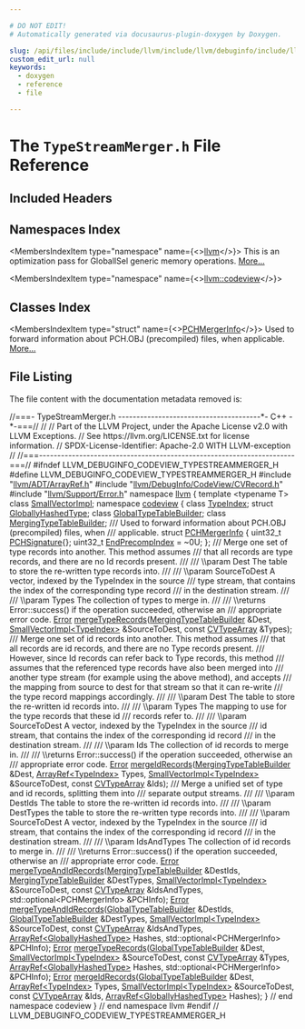 ```yaml
---

# DO NOT EDIT!
# Automatically generated via docusaurus-plugin-doxygen by Doxygen.

slug: /api/files/include/include/llvm/include/llvm/debuginfo/include/llvm/debuginfo/codeview/typestreammerger-h
custom_edit_url: null
keywords:
  - doxygen
  - reference
  - file

---
```





# The `TypeStreamMerger.h` File Reference

<DoxygenPage pluginConfig={pluginConfig}>



## Included Headers

<IncludesList>
<IncludesListItem
  filePath="llvm/ADT/ArrayRef.h"
  permalink="/docs/api/files/include/include/llvm/include/llvm/adt/arrayref-h"
  isLocal="true" />
<IncludesListItem
  filePath="llvm/DebugInfo/CodeView/CVRecord.h"
  permalink="/docs/api/files/include/include/llvm/include/llvm/debuginfo/include/llvm/debuginfo/codeview/cvrecord-h"
  isLocal="true" />
<IncludesListItem
  filePath="llvm/Support/Error.h"
  permalink="/docs/api/files/include/include/llvm/include/llvm/support/error-h"
  isLocal="true" />
</IncludesList>

## Namespaces Index

<MembersIndex>

<MembersIndexItem
  type="namespace"
  name={<><a href="/docs/api/namespaces/llvm">llvm</a></>}>
This is an optimization pass for GlobalISel generic memory operations. <a href="/docs/api/namespaces/llvm/#details">More...</a>
</MembersIndexItem>

<MembersIndexItem
  type="namespace"
  name={<><a href="/docs/api/namespaces/llvm/codeview">llvm::codeview</a></>}>
</MembersIndexItem>

</MembersIndex>

## Classes Index

<MembersIndex>

<MembersIndexItem
  type="struct"
  name={<><a href="/docs/api/structs/llvm/codeview/pchmergerinfo">PCHMergerInfo</a></>}>
Used to forward information about PCH.OBJ (precompiled) files, when applicable. <a href="/docs/api/structs/llvm/codeview/pchmergerinfo/#details">More...</a>
</MembersIndexItem>

</MembersIndex>


## File Listing

The file content with the documentation metadata removed is:

<ProgramListing>

<Link id="l00001" /><CodeLine lineNumber="1"><Highlight kind="comment">//===- TypeStreamMerger.h ---------------------------------------&#42;- C++ -&#42;-===//</Highlight><Highlight kind="normal"></Highlight></CodeLine>
<Link id="l00002" /><CodeLine lineNumber="2"><Highlight kind="normal"></Highlight><Highlight kind="comment">//</Highlight><Highlight kind="normal"></Highlight></CodeLine>
<Link id="l00003" /><CodeLine lineNumber="3"><Highlight kind="normal"></Highlight><Highlight kind="comment">// Part of the LLVM Project, under the Apache License v2.0 with LLVM Exceptions.</Highlight><Highlight kind="normal"></Highlight></CodeLine>
<Link id="l00004" /><CodeLine lineNumber="4"><Highlight kind="normal"></Highlight><Highlight kind="comment">// See https://llvm.org/LICENSE.txt for license information.</Highlight><Highlight kind="normal"></Highlight></CodeLine>
<Link id="l00005" /><CodeLine lineNumber="5"><Highlight kind="normal"></Highlight><Highlight kind="comment">// SPDX-License-Identifier: Apache-2.0 WITH LLVM-exception</Highlight><Highlight kind="normal"></Highlight></CodeLine>
<Link id="l00006" /><CodeLine lineNumber="6"><Highlight kind="normal"></Highlight><Highlight kind="comment">//</Highlight><Highlight kind="normal"></Highlight></CodeLine>
<Link id="l00007" /><CodeLine lineNumber="7"><Highlight kind="normal"></Highlight><Highlight kind="comment">//===----------------------------------------------------------------------===//</Highlight><Highlight kind="normal"></Highlight></CodeLine>
<Link id="l00008" /><CodeLine lineNumber="8"><Highlight kind="normal"></Highlight></CodeLine>
<Link id="l00009" /><CodeLine lineNumber="9"><Highlight kind="normal"></Highlight><Highlight kind="preprocessor">#ifndef LLVM&#95;DEBUGINFO&#95;CODEVIEW&#95;TYPESTREAMMERGER&#95;H</Highlight><Highlight kind="normal"></Highlight></CodeLine>
<Link id="l00010" /><CodeLine lineNumber="10"><Highlight kind="normal"></Highlight><Highlight kind="preprocessor">#define LLVM&#95;DEBUGINFO&#95;CODEVIEW&#95;TYPESTREAMMERGER&#95;H</Highlight><Highlight kind="normal"></Highlight></CodeLine>
<Link id="l00011" /><CodeLine lineNumber="11"><Highlight kind="normal"></Highlight></CodeLine>
<Link id="l00012" /><CodeLine lineNumber="12"><Highlight kind="normal"></Highlight><Highlight kind="preprocessor">#include &quot;<a href="/docs/api/files/include/include/llvm/include/llvm/adt/arrayref-h">llvm/ADT/ArrayRef.h</a>&quot;</Highlight><Highlight kind="normal"></Highlight></CodeLine>
<Link id="l00013" /><CodeLine lineNumber="13"><Highlight kind="normal"></Highlight><Highlight kind="preprocessor">#include &quot;<a href="/docs/api/files/include/include/llvm/include/llvm/debuginfo/include/llvm/debuginfo/codeview/cvrecord-h">llvm/DebugInfo/CodeView/CVRecord.h</a>&quot;</Highlight><Highlight kind="normal"></Highlight></CodeLine>
<Link id="l00014" /><CodeLine lineNumber="14"><Highlight kind="normal"></Highlight><Highlight kind="preprocessor">#include &quot;<a href="/docs/api/files/include/include/llvm/include/llvm/support/error-h">llvm/Support/Error.h</a>&quot;</Highlight><Highlight kind="normal"></Highlight></CodeLine>
<Link id="l00015" /><CodeLine lineNumber="15"><Highlight kind="normal"></Highlight></CodeLine>
<Link id="l00016" /><CodeLine lineNumber="16"><Highlight kind="normal"></Highlight><Highlight kind="keyword">namespace </Highlight><Highlight kind="normal"><a href="/docs/api/namespaces/llvm">llvm</a> &#123;</Highlight></CodeLine>
<Link id="l00017" /><CodeLine lineNumber="17"><Highlight kind="normal"></Highlight><Highlight kind="keyword">template</Highlight><Highlight kind="normal"> &lt;</Highlight><Highlight kind="keyword">typename</Highlight><Highlight kind="normal"> T&gt; </Highlight><Highlight kind="keyword">class </Highlight><Highlight kind="normal"><a href="/docs/api/classes/llvm/smallvectorimpl">SmallVectorImpl</a>;</Highlight></CodeLine>
<Link id="l00018" /><CodeLine lineNumber="18"><Highlight kind="normal"></Highlight><Highlight kind="keyword">namespace </Highlight><Highlight kind="normal"><a href="/docs/api/namespaces/llvm/codeview">codeview</a> &#123;</Highlight></CodeLine>
<Link id="l00019" /><CodeLine lineNumber="19"><Highlight kind="normal"></Highlight></CodeLine>
<Link id="l00020" /><CodeLine lineNumber="20"><Highlight kind="normal"></Highlight><Highlight kind="keyword">class </Highlight><Highlight kind="normal"><a href="/docs/api/classes/llvm/codeview/typeindex">TypeIndex</a>;</Highlight></CodeLine>
<Link id="l00021" /><CodeLine lineNumber="21"><Highlight kind="normal"></Highlight><Highlight kind="keyword">struct </Highlight><Highlight kind="normal"><a href="/docs/api/structs/llvm/codeview/globallyhashedtype">GloballyHashedType</a>;</Highlight></CodeLine>
<Link id="l00022" /><CodeLine lineNumber="22"><Highlight kind="normal"></Highlight><Highlight kind="keyword">class </Highlight><Highlight kind="normal"><a href="/docs/api/classes/llvm/codeview/globaltypetablebuilder">GlobalTypeTableBuilder</a>;</Highlight></CodeLine>
<Link id="l00023" /><CodeLine lineNumber="23"><Highlight kind="normal"></Highlight><Highlight kind="keyword">class </Highlight><Highlight kind="normal"><a href="/docs/api/classes/llvm/codeview/mergingtypetablebuilder">MergingTypeTableBuilder</a>;</Highlight></CodeLine>
<Link id="l00024" /><CodeLine lineNumber="24"><Highlight kind="normal"></Highlight><Highlight kind="comment"></Highlight></CodeLine>
<Link id="l00025" /><CodeLine lineNumber="25"><Highlight kind="comment">/// Used to forward information about PCH.OBJ (precompiled) files, when</Highlight></CodeLine>
<Link id="l00026" /><CodeLine lineNumber="26"><Highlight kind="comment">/// applicable.</Highlight><Highlight kind="normal"></Highlight></CodeLine>
<Link id="l00027" /><CodeLine lineNumber="27" lineLink="/docs/api/structs/llvm/codeview/pchmergerinfo"><Highlight kind="normal"></Highlight><Highlight kind="keyword">struct </Highlight><Highlight kind="normal"><a href="/docs/api/structs/llvm/codeview/pchmergerinfo">PCHMergerInfo</a> &#123;</Highlight></CodeLine>
<Link id="l00028" /><CodeLine lineNumber="28" lineLink="/docs/api/structs/llvm/codeview/pchmergerinfo/#ab719bf030878b2836dd6826919922e6a"><Highlight kind="normal">  uint32&#95;t <a href="/docs/api/structs/llvm/codeview/pchmergerinfo/#ab719bf030878b2836dd6826919922e6a">PCHSignature</a>&#123;&#125;;</Highlight></CodeLine>
<Link id="l00029" /><CodeLine lineNumber="29" lineLink="/docs/api/structs/llvm/codeview/pchmergerinfo/#a6b00b0fe10bbf5819195f64e73bbc18e"><Highlight kind="normal">  uint32&#95;t <a href="/docs/api/structs/llvm/codeview/pchmergerinfo/#a6b00b0fe10bbf5819195f64e73bbc18e">EndPrecompIndex</a> = ~0U;</Highlight></CodeLine>
<Link id="l00030" /><CodeLine lineNumber="30"><Highlight kind="normal">&#125;;</Highlight></CodeLine>
<Link id="l00031" /><CodeLine lineNumber="31"><Highlight kind="normal"></Highlight><Highlight kind="comment"></Highlight></CodeLine>
<Link id="l00032" /><CodeLine lineNumber="32"><Highlight kind="comment">/// Merge one set of type records into another.  This method assumes</Highlight></CodeLine>
<Link id="l00033" /><CodeLine lineNumber="33"><Highlight kind="comment">/// that all records are type records, and there are no Id records present.</Highlight></CodeLine>
<Link id="l00034" /><CodeLine lineNumber="34"><Highlight kind="comment">///</Highlight></CodeLine>
<Link id="l00035" /><CodeLine lineNumber="35"><Highlight kind="comment">/// \\param Dest The table to store the re-written type records into.</Highlight></CodeLine>
<Link id="l00036" /><CodeLine lineNumber="36"><Highlight kind="comment">///</Highlight></CodeLine>
<Link id="l00037" /><CodeLine lineNumber="37"><Highlight kind="comment">/// \\param SourceToDest A vector, indexed by the TypeIndex in the source</Highlight></CodeLine>
<Link id="l00038" /><CodeLine lineNumber="38"><Highlight kind="comment">/// type stream, that contains the index of the corresponding type record</Highlight></CodeLine>
<Link id="l00039" /><CodeLine lineNumber="39"><Highlight kind="comment">/// in the destination stream.</Highlight></CodeLine>
<Link id="l00040" /><CodeLine lineNumber="40"><Highlight kind="comment">///</Highlight></CodeLine>
<Link id="l00041" /><CodeLine lineNumber="41"><Highlight kind="comment">/// \\param Types The collection of types to merge in.</Highlight></CodeLine>
<Link id="l00042" /><CodeLine lineNumber="42"><Highlight kind="comment">///</Highlight></CodeLine>
<Link id="l00043" /><CodeLine lineNumber="43"><Highlight kind="comment">/// \\returns Error::success() if the operation succeeded, otherwise an</Highlight></CodeLine>
<Link id="l00044" /><CodeLine lineNumber="44"><Highlight kind="comment">/// appropriate error code.</Highlight><Highlight kind="normal"></Highlight></CodeLine>
<Link id="l00045" /><CodeLine lineNumber="45"><Highlight kind="normal"><a href="/docs/api/classes/llvm/error">Error</a> <a href="/docs/api/namespaces/llvm/codeview/#add29180c37bd611ab5357b7d2b51bc13">mergeTypeRecords</a>(<a href="/docs/api/classes/llvm/codeview/mergingtypetablebuilder">MergingTypeTableBuilder</a> &amp;Dest,</Highlight></CodeLine>
<Link id="l00046" /><CodeLine lineNumber="46"><Highlight kind="normal">                       <a href="/docs/api/classes/llvm/smallvectorimpl">SmallVectorImpl&lt;TypeIndex&gt;</a> &amp;SourceToDest,</Highlight></CodeLine>
<Link id="l00047" /><CodeLine lineNumber="47"><Highlight kind="normal">                       </Highlight><Highlight kind="keyword">const</Highlight><Highlight kind="normal"> <a href="/docs/api/namespaces/llvm/codeview/#a3b5a871028c3a00c356376368d4d57d9">CVTypeArray</a> &amp;Types);</Highlight></CodeLine>
<Link id="l00048" /><CodeLine lineNumber="48"><Highlight kind="normal"></Highlight><Highlight kind="comment"></Highlight></CodeLine>
<Link id="l00049" /><CodeLine lineNumber="49"><Highlight kind="comment">/// Merge one set of id records into another.  This method assumes</Highlight></CodeLine>
<Link id="l00050" /><CodeLine lineNumber="50"><Highlight kind="comment">/// that all records are id records, and there are no Type records present.</Highlight></CodeLine>
<Link id="l00051" /><CodeLine lineNumber="51"><Highlight kind="comment">/// However, since Id records can refer back to Type records, this method</Highlight></CodeLine>
<Link id="l00052" /><CodeLine lineNumber="52"><Highlight kind="comment">/// assumes that the referenced type records have also been merged into</Highlight></CodeLine>
<Link id="l00053" /><CodeLine lineNumber="53"><Highlight kind="comment">/// another type stream (for example using the above method), and accepts</Highlight></CodeLine>
<Link id="l00054" /><CodeLine lineNumber="54"><Highlight kind="comment">/// the mapping from source to dest for that stream so that it can re-write</Highlight></CodeLine>
<Link id="l00055" /><CodeLine lineNumber="55"><Highlight kind="comment">/// the type record mappings accordingly.</Highlight></CodeLine>
<Link id="l00056" /><CodeLine lineNumber="56"><Highlight kind="comment">///</Highlight></CodeLine>
<Link id="l00057" /><CodeLine lineNumber="57"><Highlight kind="comment">/// \\param Dest The table to store the re-written id records into.</Highlight></CodeLine>
<Link id="l00058" /><CodeLine lineNumber="58"><Highlight kind="comment">///</Highlight></CodeLine>
<Link id="l00059" /><CodeLine lineNumber="59"><Highlight kind="comment">/// \\param Types The mapping to use for the type records that these id</Highlight></CodeLine>
<Link id="l00060" /><CodeLine lineNumber="60"><Highlight kind="comment">/// records refer to.</Highlight></CodeLine>
<Link id="l00061" /><CodeLine lineNumber="61"><Highlight kind="comment">///</Highlight></CodeLine>
<Link id="l00062" /><CodeLine lineNumber="62"><Highlight kind="comment">/// \\param SourceToDest A vector, indexed by the TypeIndex in the source</Highlight></CodeLine>
<Link id="l00063" /><CodeLine lineNumber="63"><Highlight kind="comment">/// id stream, that contains the index of the corresponding id record</Highlight></CodeLine>
<Link id="l00064" /><CodeLine lineNumber="64"><Highlight kind="comment">/// in the destination stream.</Highlight></CodeLine>
<Link id="l00065" /><CodeLine lineNumber="65"><Highlight kind="comment">///</Highlight></CodeLine>
<Link id="l00066" /><CodeLine lineNumber="66"><Highlight kind="comment">/// \\param Ids The collection of id records to merge in.</Highlight></CodeLine>
<Link id="l00067" /><CodeLine lineNumber="67"><Highlight kind="comment">///</Highlight></CodeLine>
<Link id="l00068" /><CodeLine lineNumber="68"><Highlight kind="comment">/// \\returns Error::success() if the operation succeeded, otherwise an</Highlight></CodeLine>
<Link id="l00069" /><CodeLine lineNumber="69"><Highlight kind="comment">/// appropriate error code.</Highlight><Highlight kind="normal"></Highlight></CodeLine>
<Link id="l00070" /><CodeLine lineNumber="70"><Highlight kind="normal"><a href="/docs/api/classes/llvm/error">Error</a> <a href="/docs/api/namespaces/llvm/codeview/#a56089b6df59b900fd953910dccb91612">mergeIdRecords</a>(<a href="/docs/api/classes/llvm/codeview/mergingtypetablebuilder">MergingTypeTableBuilder</a> &amp;Dest, <a href="/docs/api/classes/llvm/arrayref">ArrayRef&lt;TypeIndex&gt;</a> Types,</Highlight></CodeLine>
<Link id="l00071" /><CodeLine lineNumber="71"><Highlight kind="normal">                     <a href="/docs/api/classes/llvm/smallvectorimpl">SmallVectorImpl&lt;TypeIndex&gt;</a> &amp;SourceToDest,</Highlight></CodeLine>
<Link id="l00072" /><CodeLine lineNumber="72"><Highlight kind="normal">                     </Highlight><Highlight kind="keyword">const</Highlight><Highlight kind="normal"> <a href="/docs/api/namespaces/llvm/codeview/#a3b5a871028c3a00c356376368d4d57d9">CVTypeArray</a> &amp;Ids);</Highlight></CodeLine>
<Link id="l00073" /><CodeLine lineNumber="73"><Highlight kind="normal"></Highlight><Highlight kind="comment"></Highlight></CodeLine>
<Link id="l00074" /><CodeLine lineNumber="74"><Highlight kind="comment">/// Merge a unified set of type and id records, splitting them into</Highlight></CodeLine>
<Link id="l00075" /><CodeLine lineNumber="75"><Highlight kind="comment">/// separate output streams.</Highlight></CodeLine>
<Link id="l00076" /><CodeLine lineNumber="76"><Highlight kind="comment">///</Highlight></CodeLine>
<Link id="l00077" /><CodeLine lineNumber="77"><Highlight kind="comment">/// \\param DestIds The table to store the re-written id records into.</Highlight></CodeLine>
<Link id="l00078" /><CodeLine lineNumber="78"><Highlight kind="comment">///</Highlight></CodeLine>
<Link id="l00079" /><CodeLine lineNumber="79"><Highlight kind="comment">/// \\param DestTypes the table to store the re-written type records into.</Highlight></CodeLine>
<Link id="l00080" /><CodeLine lineNumber="80"><Highlight kind="comment">///</Highlight></CodeLine>
<Link id="l00081" /><CodeLine lineNumber="81"><Highlight kind="comment">/// \\param SourceToDest A vector, indexed by the TypeIndex in the source</Highlight></CodeLine>
<Link id="l00082" /><CodeLine lineNumber="82"><Highlight kind="comment">/// id stream, that contains the index of the corresponding id record</Highlight></CodeLine>
<Link id="l00083" /><CodeLine lineNumber="83"><Highlight kind="comment">/// in the destination stream.</Highlight></CodeLine>
<Link id="l00084" /><CodeLine lineNumber="84"><Highlight kind="comment">///</Highlight></CodeLine>
<Link id="l00085" /><CodeLine lineNumber="85"><Highlight kind="comment">/// \\param IdsAndTypes The collection of id records to merge in.</Highlight></CodeLine>
<Link id="l00086" /><CodeLine lineNumber="86"><Highlight kind="comment">///</Highlight></CodeLine>
<Link id="l00087" /><CodeLine lineNumber="87"><Highlight kind="comment">/// \\returns Error::success() if the operation succeeded, otherwise an</Highlight></CodeLine>
<Link id="l00088" /><CodeLine lineNumber="88"><Highlight kind="comment">/// appropriate error code.</Highlight><Highlight kind="normal"></Highlight></CodeLine>
<Link id="l00089" /><CodeLine lineNumber="89"><Highlight kind="normal"><a href="/docs/api/classes/llvm/error">Error</a> <a href="/docs/api/namespaces/llvm/codeview/#a7d3dd9f573c63aef69adf9407e885b6b">mergeTypeAndIdRecords</a>(<a href="/docs/api/classes/llvm/codeview/mergingtypetablebuilder">MergingTypeTableBuilder</a> &amp;DestIds,</Highlight></CodeLine>
<Link id="l00090" /><CodeLine lineNumber="90"><Highlight kind="normal">                            <a href="/docs/api/classes/llvm/codeview/mergingtypetablebuilder">MergingTypeTableBuilder</a> &amp;DestTypes,</Highlight></CodeLine>
<Link id="l00091" /><CodeLine lineNumber="91"><Highlight kind="normal">                            <a href="/docs/api/classes/llvm/smallvectorimpl">SmallVectorImpl&lt;TypeIndex&gt;</a> &amp;SourceToDest,</Highlight></CodeLine>
<Link id="l00092" /><CodeLine lineNumber="92"><Highlight kind="normal">                            </Highlight><Highlight kind="keyword">const</Highlight><Highlight kind="normal"> <a href="/docs/api/namespaces/llvm/codeview/#a3b5a871028c3a00c356376368d4d57d9">CVTypeArray</a> &amp;IdsAndTypes,</Highlight></CodeLine>
<Link id="l00093" /><CodeLine lineNumber="93"><Highlight kind="normal">                            std::optional&lt;PCHMergerInfo&gt; &amp;PCHInfo);</Highlight></CodeLine>
<Link id="l00094" /><CodeLine lineNumber="94"><Highlight kind="normal"></Highlight></CodeLine>
<Link id="l00095" /><CodeLine lineNumber="95"><Highlight kind="normal"><a href="/docs/api/classes/llvm/error">Error</a> <a href="/docs/api/namespaces/llvm/codeview/#a7d3dd9f573c63aef69adf9407e885b6b">mergeTypeAndIdRecords</a>(<a href="/docs/api/classes/llvm/codeview/globaltypetablebuilder">GlobalTypeTableBuilder</a> &amp;DestIds,</Highlight></CodeLine>
<Link id="l00096" /><CodeLine lineNumber="96"><Highlight kind="normal">                            <a href="/docs/api/classes/llvm/codeview/globaltypetablebuilder">GlobalTypeTableBuilder</a> &amp;DestTypes,</Highlight></CodeLine>
<Link id="l00097" /><CodeLine lineNumber="97"><Highlight kind="normal">                            <a href="/docs/api/classes/llvm/smallvectorimpl">SmallVectorImpl&lt;TypeIndex&gt;</a> &amp;SourceToDest,</Highlight></CodeLine>
<Link id="l00098" /><CodeLine lineNumber="98"><Highlight kind="normal">                            </Highlight><Highlight kind="keyword">const</Highlight><Highlight kind="normal"> <a href="/docs/api/namespaces/llvm/codeview/#a3b5a871028c3a00c356376368d4d57d9">CVTypeArray</a> &amp;IdsAndTypes,</Highlight></CodeLine>
<Link id="l00099" /><CodeLine lineNumber="99"><Highlight kind="normal">                            <a href="/docs/api/classes/llvm/arrayref">ArrayRef&lt;GloballyHashedType&gt;</a> Hashes,</Highlight></CodeLine>
<Link id="l00100" /><CodeLine lineNumber="100"><Highlight kind="normal">                            std::optional&lt;PCHMergerInfo&gt; &amp;PCHInfo);</Highlight></CodeLine>
<Link id="l00101" /><CodeLine lineNumber="101"><Highlight kind="normal"></Highlight></CodeLine>
<Link id="l00102" /><CodeLine lineNumber="102"><Highlight kind="normal"><a href="/docs/api/classes/llvm/error">Error</a> <a href="/docs/api/namespaces/llvm/codeview/#add29180c37bd611ab5357b7d2b51bc13">mergeTypeRecords</a>(<a href="/docs/api/classes/llvm/codeview/globaltypetablebuilder">GlobalTypeTableBuilder</a> &amp;Dest,</Highlight></CodeLine>
<Link id="l00103" /><CodeLine lineNumber="103"><Highlight kind="normal">                       <a href="/docs/api/classes/llvm/smallvectorimpl">SmallVectorImpl&lt;TypeIndex&gt;</a> &amp;SourceToDest,</Highlight></CodeLine>
<Link id="l00104" /><CodeLine lineNumber="104"><Highlight kind="normal">                       </Highlight><Highlight kind="keyword">const</Highlight><Highlight kind="normal"> <a href="/docs/api/namespaces/llvm/codeview/#a3b5a871028c3a00c356376368d4d57d9">CVTypeArray</a> &amp;Types,</Highlight></CodeLine>
<Link id="l00105" /><CodeLine lineNumber="105"><Highlight kind="normal">                       <a href="/docs/api/classes/llvm/arrayref">ArrayRef&lt;GloballyHashedType&gt;</a> Hashes,</Highlight></CodeLine>
<Link id="l00106" /><CodeLine lineNumber="106"><Highlight kind="normal">                       std::optional&lt;PCHMergerInfo&gt; &amp;PCHInfo);</Highlight></CodeLine>
<Link id="l00107" /><CodeLine lineNumber="107"><Highlight kind="normal"></Highlight></CodeLine>
<Link id="l00108" /><CodeLine lineNumber="108"><Highlight kind="normal"><a href="/docs/api/classes/llvm/error">Error</a> <a href="/docs/api/namespaces/llvm/codeview/#a56089b6df59b900fd953910dccb91612">mergeIdRecords</a>(<a href="/docs/api/classes/llvm/codeview/globaltypetablebuilder">GlobalTypeTableBuilder</a> &amp;Dest, <a href="/docs/api/classes/llvm/arrayref">ArrayRef&lt;TypeIndex&gt;</a> Types,</Highlight></CodeLine>
<Link id="l00109" /><CodeLine lineNumber="109"><Highlight kind="normal">                     <a href="/docs/api/classes/llvm/smallvectorimpl">SmallVectorImpl&lt;TypeIndex&gt;</a> &amp;SourceToDest,</Highlight></CodeLine>
<Link id="l00110" /><CodeLine lineNumber="110"><Highlight kind="normal">                     </Highlight><Highlight kind="keyword">const</Highlight><Highlight kind="normal"> <a href="/docs/api/namespaces/llvm/codeview/#a3b5a871028c3a00c356376368d4d57d9">CVTypeArray</a> &amp;Ids,</Highlight></CodeLine>
<Link id="l00111" /><CodeLine lineNumber="111"><Highlight kind="normal">                     <a href="/docs/api/classes/llvm/arrayref">ArrayRef&lt;GloballyHashedType&gt;</a> Hashes);</Highlight></CodeLine>
<Link id="l00112" /><CodeLine lineNumber="112"><Highlight kind="normal"></Highlight></CodeLine>
<Link id="l00113" /><CodeLine lineNumber="113"><Highlight kind="normal">&#125; </Highlight><Highlight kind="comment">// end namespace codeview</Highlight><Highlight kind="normal"></Highlight></CodeLine>
<Link id="l00114" /><CodeLine lineNumber="114"><Highlight kind="normal">&#125; </Highlight><Highlight kind="comment">// end namespace llvm</Highlight><Highlight kind="normal"></Highlight></CodeLine>
<Link id="l00115" /><CodeLine lineNumber="115"><Highlight kind="normal"></Highlight></CodeLine>
<Link id="l00116" /><CodeLine lineNumber="116"><Highlight kind="normal"></Highlight><Highlight kind="preprocessor">#endif </Highlight><Highlight kind="comment">// LLVM&#95;DEBUGINFO&#95;CODEVIEW&#95;TYPESTREAMMERGER&#95;H</Highlight><Highlight kind="normal"></Highlight></CodeLine>

</ProgramListing>


</DoxygenPage>
